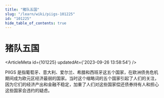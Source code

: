 ```yaml
---
title: "猪队五国"
slug: "/learn/wiki/piigs-101225"
id: "101225"
hide_table_of_contents: true
---
```



# 猪队五国

<ArticleMeta id={101225} updatedAt={'2023-09-26 13:58:54'} />
<div className='border-solid border-b border-t-0 my-4 border-[var(--ifm-color-gray-300)]' />

PIIGS 是指葡萄牙、意大利、爱尔兰、希腊和西班牙这五个国家，在欧洲债务危机期间成为欧元区经济最弱的国家。当时这个缩略词的五个国家引起了人们的关注，因为它们的经济产出和金融不稳定，加重了人们对这些国家偿还债券持有人和担心这些国家会违约的疑虑。

